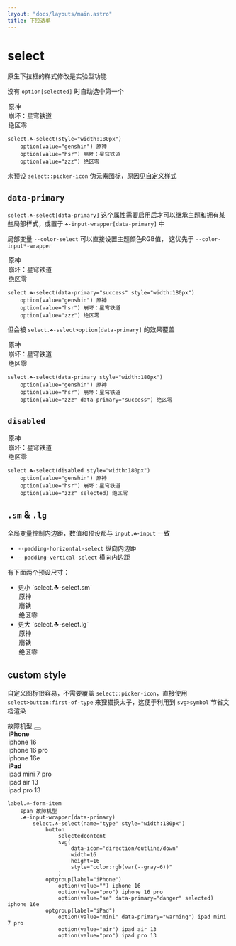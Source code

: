 ```yaml
---
layout: "docs/layouts/main.astro"
title: 下拉选单
---
```




# select

原生下拉框的样式修改是实验型功能

没有 `option[selected]` 时自动选中第一个

<T tag="select" class="☘-select" style="width:180px">
    <option value="genshin">原神</option>
    <option value="hsr">崩坏：星穹铁道</option>
    <option value="zzz">绝区零</option>
</T>

```pug
select.☘-select(style="width:180px")
    option(value="genshin") 原神
    option(value="hsr") 崩坏：星穹铁道
    option(value="zzz") 绝区零
```

未预设 `select::picker-icon` 伪元素图标，原因见[自定义样式](/menu/form/select#custom-style)


## `data-primary`

`select.☘-select[data-primary]` 这个属性需要启用后才可以继承主题和拥有某些局部样式，或置于 `☘-input-wrapper[data-primary]` 中

局部变量 `--color-select` 可以直接设置主题颜色RGB值， 这优先于 `--color-input*-wrapper`

<T tag="select" class="☘-select" data-primary="success" style="width:180px">
    <option value="genshin">原神</option>
    <option value="hsr">崩坏：星穹铁道</option>
    <option value="zzz">绝区零</option>
</T>

```pug
select.☘-select(data-primary="success" style="width:180px")
    option(value="genshin") 原神
    option(value="hsr") 崩坏：星穹铁道
    option(value="zzz") 绝区零
```

但会被 `select.☘-select>option[data-primary]` 的效果覆盖

<T tag="select" class="☘-select" data-primary style="width:180px">
    <option value="genshin">原神</option>
    <option value="hsr">崩坏：星穹铁道</option>
    <option value="zzz" data-primary="success">绝区零</option>
</T>

```pug
select.☘-select(data-primary style="width:180px")
    option(value="genshin") 原神
    option(value="hsr") 崩坏：星穹铁道
    option(value="zzz" data-primary="success") 绝区零
```

## `disabled`

<T tag="select" class="☘-select" disabled style="width:180px">
    <option value="genshin">原神</option>
    <option value="hsr">崩坏：星穹铁道</option>
    <option value="zzz" selected>绝区零</option>
</T>

```pug
select.☘-select(disabled style="width:180px")
    option(value="genshin") 原神
    option(value="hsr") 崩坏：星穹铁道
    option(value="zzz" selected) 绝区零
```


## `.sm` & `.lg`

全局变量控制内边距，数值和预设都与 `input.☘-input` 一致

- `--padding-horizontal-select` 纵向内边距
- `--padding-vertical-select` 横向内边距

有下面两个预设尺寸：

-   <T class="☘-form-item">
        <label>更小 `select.☘-select.sm`</label>
        <T class="☘-input-wrapper" data-primary>
            <T tag="select" class="☘-select sm" style="width:88px">
                <option value="genshin">原神</option>
                <option value="hsr">崩铁</option>
                <option value="zzz">绝区零</option>
            </T>
        </T>
    </T>
-   <T class="☘-form-item">
        <label>更大 `select.☘-select.lg`</label>
        <T class="☘-input-wrapper" data-primary>
            <T tag="select" class="☘-select lg" style="width:99px">
                <option value="genshin">原神</option>
                <option value="hsr">崩铁</option>
                <option value="zzz">绝区零</option>
            </T>
        </T>
    </T>



## custom style

自定义图标很容易，不需要覆盖 `select::picker-icon`，直接使用 `select>button:first-of-type` 来狸猫换太子，这便于利用到 `svg>symbol` 节省文档渲染

<T tag="label" class="☘-form-item">
    <span>故障机型</span>
    <T class="☘-input-wrapper" data-primary>
        <T tag="select" name="type" class="☘-select" style="width:180px">
            <button>
                <selectedcontent></selectedcontent>
                <Icon
                    name="direction/outline/down"
                    width={16}
                    height={16}
                    style="color:rgb(var(--gray-6))"
                />
            </button>
            <optgroup label="iPhone">
                <option value="">iphone 16</option>
                <option value="pro">iphone 16 pro</option>
                <option value="se" data-primary="danger" selected>iphone 16e</option>
            </optgroup>
            <optgroup label="iPad">
                <option value="mini" data-primary="warning">ipad mini 7 pro</option>
                <option value="air">ipad air 13</option>
                <option value="pro">ipad pro 13</option>
            </optgroup>
        </T>
    </T>
</T>

```pug
label.☘-form-item
    span 故障机型
    .☘-input-wrapper(data-primary)
        select.☘-select(name="type" style="width:180px")
            button
                selectedcontent
                svg(
                    data-icon='direction/outline/down'
                    width=16
                    height=16
                    style="color:rgb(var(--gray-6))"
                )
            optgroup(label="iPhone")
                option(value="") iphone 16
                option(value="pro") iphone 16 pro
                option(value="se" data-primary="danger" selected) iphone 16e
            optgroup(label="iPad")
                option(value="mini" data-primary="warning") ipad mini 7 pro
                option(value="air") ipad air 13
                option(value="pro") ipad pro 13
```
